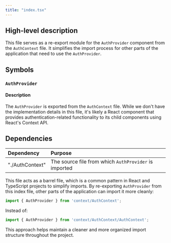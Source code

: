 ```yaml
---
title: "index.tsx"
---
```


## High-level description

This file serves as a re-export module for the `AuthProvider` component from the `AuthContext` file. It simplifies the import process for other parts of the application that need to use the `AuthProvider`.

## Symbols

### `AuthProvider`

#### Description

The `AuthProvider` is exported from the `AuthContext` file. While we don't have the implementation details in this file, it's likely a React component that provides authentication-related functionality to its child components using React's Context API.

## Dependencies

| Dependency | Purpose |
|:-----------|:--------|
| "./AuthContext" | The source file from which `AuthProvider` is imported |

This file acts as a barrel file, which is a common pattern in React and TypeScript projects to simplify imports. By re-exporting `AuthProvider` from this index file, other parts of the application can import it more cleanly:

```typescript
import { AuthProvider } from 'context/AuthContext';
```

Instead of:

```typescript
import { AuthProvider } from 'context/AuthContext/AuthContext';
```

This approach helps maintain a cleaner and more organized import structure throughout the project.